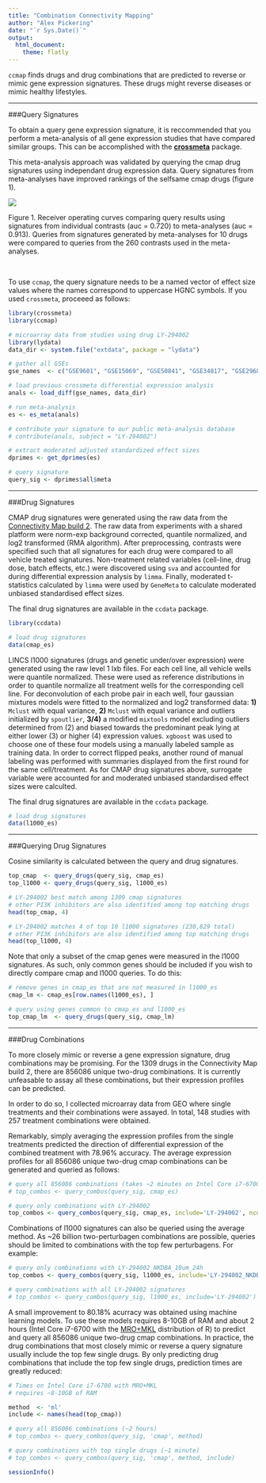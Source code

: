 ```yaml
---
title: "Combination Connectivity Mapping"
author: "Alex Pickering"
date: "`r Sys.Date()`"
output:
  html_document:
    theme: flatly
---
```

<!--
%\VignetteEngine{knitr::rmarkdown}
%\VignetteIndexEntry{ccmap vignette}
-->


`ccmap` finds drugs and drug combinations that are predicted to reverse or
mimic gene expression signatures. These drugs might reverse diseases or mimic 
healthy lifestyles.

-----------------

###Query Signatures

To obtain a query gene expression signature, it is reccommended that you perform a 
meta-analysis of all gene expression studies that have compared similar groups.
This can be accomplished with the [**crossmeta**](https://github.com/alexvpickering/crossmeta) package.

This meta-analysis approach was validated by querying the cmap drug signatures 
using independant drug expression data. Query signatures from meta-analyses have 
improved rankings of the selfsame cmap drugs (figure 1).


![](meta-vs-cons.png)

Figure 1. Receiver operating curves comparing query results using 
signatures from individual contrasts (auc = 0.720) to meta-analyses (auc = 0.913).
Queries from signatures generated by meta-analyses for 10 drugs were compared to
queries from the 260 contrasts used in the meta-analyses.

<br>

To use `ccmap`, the query signature needs to be a named vector of effect size 
values where the names correspond to uppercase HGNC symbols. If you used 
`crossmeta`, proceeed as follows:


```r
library(crossmeta)
library(ccmap)

# microarray data from studies using drug LY-294002
library(lydata)
data_dir <- system.file("extdata", package = "lydata")

# gather all GSEs
gse_names  <- c("GSE9601", "GSE15069", "GSE50841", "GSE34817", "GSE29689")

# load previous crossmeta differential expression analysis
anals <- load_diff(gse_names, data_dir)

# run meta-analysis
es <- es_meta(anals)

# contribute your signature to our public meta-analysis database
# contribute(anals, subject = "LY-294002")

# extract moderated adjusted standardized effect sizes
dprimes <- get_dprimes(es)

# query signature
query_sig <- dprimes$all$meta
```

-----------------

###Drug Signatures

CMAP drug signatures were generated using the raw data from the [Connectivity Map
build 2](https://www.broadinstitute.org/cmap/). The raw data from experiments with
a shared platform were norm-exp background corrected, quantile normalized, and 
log2 transformed (RMA algorithm). After preprocessing, contrasts were specified
such that all signatures for each drug were compared to all vehicle treated signatures.
Non-treatment related variables (cell-line, drug dose, batch effects, etc.)
were discovered using `sva` and accounted for during differential expression
analysis by `limma`. Finally, moderated t-statistics calculated by `limma` were 
used by `GeneMeta` to calculate moderated unbiased standardised effect sizes.

The final drug signatures are available in the `ccdata` package.

```r
library(ccdata)

# load drug signatures
data(cmap_es)
```

LINCS l1000 signatures (drugs and genetic under/over expression) were generated using the raw level 1 lxb files. For each cell line, all vehicle wells were quantile normalized. These were used as reference distributions in order to quantile normalize all treatment wells for the corresponding cell line. For deconvolution of each probe pair in each well, four gaussian mixtures models were fitted to the normalized and log2 transformed data: **1)** `Mclust` with equal variance, **2)** `Mclust` with equal variance and outliers initialized by `spoutlier`, **3/4)** a modified `mixtools` model excluding outliers determined from (2) and biased towards the predominant peak lying at either lower (3) or higher (4) expression values. `xgboost` was used to choose one of these four models using a manually labeled sample as training data. In order to correct flipped peaks, another round of manual labeling was performed with summaries displayed from the first round for the same cell/treatment. As for CMAP drug signatures above, surrogate variable were accounted for and moderated unbiased standardised effect sizes were calculted.

The final drug signatures are available in the `ccdata` package.

```r
# load drug signatures
data(l1000_es)
```

-----------------

###Querying Drug Signatures

Cosine similarity is calculated between the query and drug signatures.

```r
top_cmap  <- query_drugs(query_sig, cmap_es)
top_l1000 <- query_drugs(query_sig, l1000_es)

# LY-294002 best match among 1309 cmap signatures
# other PI3K inhibitors are also identified among top matching drugs
head(top_cmap, 4)

# LY-294002 matches 4 of top 10 l1000 signatures (230,829 total) 
# other PI3K inhibitors are also identified among top matching drugs
head(top_l1000, 4)
```

Note that only a subset of the cmap genes were measured in the l1000 signatures. As such, only common genes should be included if you wish to directly compare cmap and l1000 queries. To do this:

```r
# remove genes in cmap_es that are not measured in l1000_es
cmap_lm <- cmap_es[row.names(l1000_es), ]

# query using genes common to cmap_es and l1000_es
top_cmap_lm  <- query_drugs(query_sig, cmap_lm)
```

-----------------

###Drug Combinations


To more closely mimic or reverse a gene expression signature, drug combinations
may be promising. For the 1309 drugs in the Connectivity Map build 2, there are 
856086 unique two-drug combinations. It is currently unfeasable to assay all these
combinations, but their expression profiles can be predicted.

In order to do so, I collected microarray data from GEO where single treatments
and their combinations were assayed. In total, 148 studies with 257 treatment 
combinations were obtained.

Remarkably, simply averaging the expression profiles from the single treatments
predicted the direction of differential expression of the combined treatment 
with 78.96% accuracy. The average expression profiles for all 856086 unique 
two-drug cmap combinations can be generated and queried as follows:

```r
# query all 856086 combinations (takes ~2 minutes on Intel Core i7-6700)
# top_combos <- query_combos(query_sig, cmap_es)

# query only combinations with LY-294002
top_combos <- query_combos(query_sig, cmap_es, include='LY-294002', ncores=1)
```

Combinations of l1000 signatures can also be queried using the average method. As ~26 billion two-perturbagen combinations are possible, queries should be limited to combinations with the top few perturbagens. For example:

```r

# query only combinations with LY-294002_NKDBA_10um_24h
top_combos <- query_combos(query_sig, l1000_es, include='LY-294002_NKDBA_10um_24h', ncores=1)

# query combinations with all LY-294002 signatures
# top_combos <- query_combos(query_sig, l1000_es, include='LY-294002')
```


A small improvement to 80.18% acurracy was obtained using machine learning models.
To use these models requires 8-10GB of RAM and about 2 hours (Intel Core i7-6700 with the [MRO+MKL](https://mran.revolutionanalytics.com/open/) distribution of R) to predict and query all 856086 unique two-drug cmap combinations. In practice, the drug combinations that most closely mimic or reverse a query signature usually include the top few single drugs. By only predicting drug combinations that include the top few single drugs, prediction times are greatly reduced:

```r
# Times on Intel Core i7-6700 with MRO+MKL
# requires ~8-10GB of RAM

method  <- 'ml'
include <- names(head(top_cmap))

# query all 856086 combinations (~2 hours)
# top_combos <- query_combos(query_sig, 'cmap', method)

# query combinations with top single drugs (~1 minute)
# top_combos <- query_combos(query_sig, 'cmap', method, include)

sessionInfo()
```

